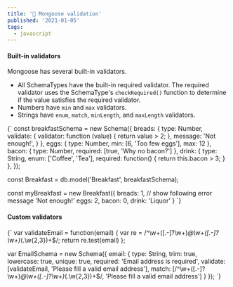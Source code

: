 ```yaml
---
title: '🦡 Mongoose validation'
published: '2021-01-05'
tags:
  - javascript
---
```


#### Built-in validators

Mongoose has several built-in validators.
- All SchemaTypes have the built-in required validator. The required validator uses the SchemaType's `checkRequired()` function to determine if the value satisfies the required validator.
- Numbers have `min` and `max` validators.
- Strings have `enum`, `match`, `minLength`, and `maxLength` validators.

<CodeBlock language="js">{`
const breakfastSchema = new Schema({
  breads: {
    type: Number,
    validate: {
      validator: function (value) {
        return value > 2;
      },
      message: 'Not enough!',
    }
  },
  eggs: {
    type: Number,
    min: [6, 'Too few eggs'],
    max: 12
  },
  bacon: {
    type: Number,
    required: [true, 'Why no bacon?']
  },
  drink: {
    type: String,
    enum: ['Coffee', 'Tea'],
    required: function() {
      return this.bacon > 3;
    }
  },
});
 
const Breakfast = db.model('Breakfast', breakfastSchema);
 
const myBreakfast = new Breakfast({
  breads: 1,         // show following error message 'Not enough!'
  eggs: 2,
  bacon: 0,
  drink: 'Liquor'
}
`}</CodeBlock>

#### Custom validators

<CodeBlock language="js">{`
var validateEmail = function(email) {
  var re = /^\w+([\.-]?\w+)*@\w+([\.-]?\w+)*(\.\w{2,3})+$/;
  return re.test(email)
};
 
var EmailSchema = new Schema({
  email: {
    type: String,
    trim: true,
    lowercase: true,
    unique: true,
    required: 'Email address is required',
    validate: [validateEmail, 'Please fill a valid email address'],
    match: [/^\w+([\.-]?\w+)*@\w+([\.-]?\w+)*(\.\w{2,3})+$/, 'Please fill a valid email address']
  }
});
`}</CodeBlock>




